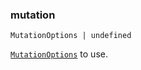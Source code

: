 ### mutation

`MutationOptions | undefined`

[`MutationOptions`](https://tanstack.com/query/v4/docs/framework/react/reference/useMutation) to use. 
